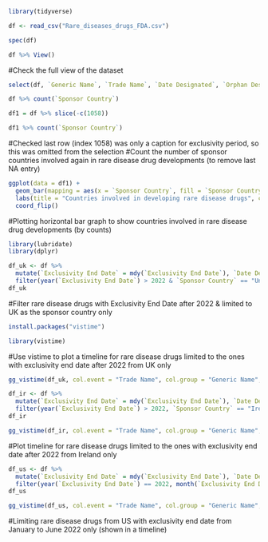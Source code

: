 ```r
library(tidyverse)
```

```r
df <- read_csv("Rare_diseases_drugs_FDA.csv")
```

```r
spec(df)
```

```r
df %>% View()
```

#Check the full view of the dataset

```r
select(df, `Generic Name`, `Trade Name`, `Date Designated`, `Orphan Designation`, `Approved Labeled Indication`, `Marketing Approval Date`, `Exclusivity Protected Indication * (Shown for approvals from Jan. 1, 2013, to the present)`, `Sponsor Country`)
```

```r
df %>% count(`Sponsor Country`)
```

```r
df1 = df %>% slice(-c(1058))
```

```r
df1 %>% count(`Sponsor Country`)
```

#Checked last row (index 1058) was only a caption for exclusivity period, so this was omitted from the selection #Count the number of sponsor countries involved again in rare disease drug developments (to remove last NA entry)

```r
ggplot(data = df1) +
  geom_bar(mapping = aes(x = `Sponsor Country`, fill = `Sponsor Country`)) +
  labs(title = "Countries involved in developing rare disease drugs", caption = "Dataset from US FDA: https://www.accessdata.fda.gov/scripts/opdlisting/oopd/index.cfm (last accessed: 1/7/2022)") +
  coord_flip()
```

#Plotting horizontal bar graph to show countries involved in rare disease drug developments (by counts)

```r
library(lubridate)
library(dplyr)
```

```r
df_uk <- df %>% 
  mutate(`Exclusivity End Date` = mdy(`Exclusivity End Date`), `Date Designated` = mdy(`Date Designated`), `Marketing Approval Date` = mdy(`Marketing Approval Date`)) %>%
  filter(year(`Exclusivity End Date`) > 2022 & `Sponsor Country` == "United Kingdom")
df_uk
```

#Filter rare disease drugs with Exclusivity End Date after 2022 & limited to UK as the sponsor country only

```r
install.packages("vistime")
```

```r
library(vistime)
```

#Use vistime to plot a timeline for rare disease drugs limited to the ones with exclusivity end date after 2022 from UK only

```r
gg_vistime(df_uk, col.event = "Trade Name", col.group = "Generic Name", col.start = "Date Designated", col.end = "Marketing Approval Date", title = "Timeline from designation to marketing approval")
```

```r
df_ir <- df %>%
  mutate(`Exclusivity End Date` = mdy(`Exclusivity End Date`), `Date Designated` = mdy(`Date Designated`), `Marketing Approval Date` = mdy(`Marketing Approval Date`)) %>%
  filter(year(`Exclusivity End Date`) > 2022, `Sponsor Country` == "Ireland")
df_ir
```

```r
gg_vistime(df_ir, col.event = "Trade Name", col.group = "Generic Name", col.start = "Date Designated", col.end = "Marketing Approval Date", title = "Timeline from designation to marketing approval")
```
#Plot timeline for rare disease drugs limited to the ones with exclusivity end date after 2022 from Ireland only
```r
df_us <- df %>%
  mutate(`Exclusivity End Date` = mdy(`Exclusivity End Date`), `Date Designated` = mdy(`Date Designated`), `Marketing Approval Date` = mdy(`Marketing Approval Date`)) %>%
  filter(year(`Exclusivity End Date`) == 2022, month(`Exclusivity End Date`) >= 1, month(`Exclusivity End Date`) < 7, `Sponsor Country` == "United States")
df_us
```
```r
gg_vistime(df_us, col.event = "Trade Name", col.group = "Generic Name", col.start = "Date Designated", col.end = "Marketing Approval Date", title = "Timeline from designation to marketing approval")
```
#Limiting rare disease drugs from US with exclusivity end date from January to June 2022 only (shown in a timeline)